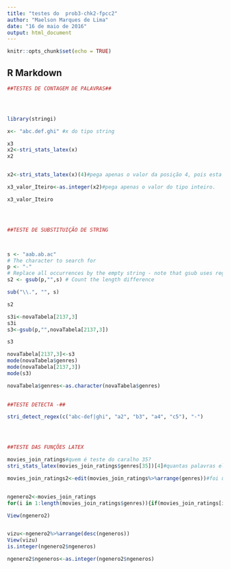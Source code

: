 ```yaml
---
title: "testes do  prob3-chk2-fpcc2"
author: "Maelson Marques de Lima"
date: "16 de maio de 2016"
output: html_document
---
```


```r
knitr::opts_chunk$set(echo = TRUE)
```

## R Markdown



```r





##TESTES DE CONTAGEM DE PALAVRAS##




library(stringi)

x<- "abc.def.ghi" #x do tipo string

x3
x2<-stri_stats_latex(x)
x2


x2<-stri_stats_latex(x)(4)#pega apenas o valor da posição 4, pois esta função retorna um vetor.

x3_valor_Iteiro<-as.integer(x2)#pega apenas o valor do tipo inteiro.

x3_valor_Iteiro




##TESTE DE SUBSTITUIÇÃO DE STRING



s <- "aab.ab.ac"
# The character to search for
p <- "-"
# Replace all occurrences by the empty string - note that gsub uses regular expressions, so escape p accordingly
s2 <- gsub(p,"",s) # Count the length difference

sub("\\.", "", s)

s2

s3i<-novaTabela[2137,3]
s3i
s3<-gsub(p,"",novaTabela[2137,3])

s3

novaTabela[2137,3]<-s3
mode(novaTabela$genres)
mode(novaTabela[2137,3])
mode(s3)

novaTabela$genres<-as.character(novaTabela$genres)

 
##TESTE DETECTA -##

stri_detect_regex(c("abc-def|ghi", "a2", "b3", "a4", "c5"), "-")




##TESTE DAS FUNÇÕES LATEX

movies_join_ratings#quem é teste do caralho 35?
stri_stats_latex(movies_join_ratings$genres[35])[4]#quantas palavras ele tem?

movies_join_ratings2<-edit(movies_join_ratings%>%arrange(genres))#foi utilizado porque existem 7 registros sem gênero listado, mas que foram contabilizados por terem anotas 3 palavras (no generes listed).


ngenero2<-movies_join_ratings
for(i in 1:length(movies_join_ratings$genres)){if(movies_join_ratings[i,3]=="(no genres listed)"){ngenero2[i,7]<-'0'}}

View(ngenero2)


vizu<-ngenero2%>%arrange(desc(ngeneros))
View(vizu)
is.integer(ngenero2$ngeneros)

ngenero2$ngeneros<-as.integer(ngenero2$ngeneros)

```
